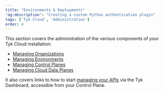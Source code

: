 ```yaml
---
title: "Environments & Deployments"
'og:description': "Creating a custom Python authentication plugin"
tags: ['Tyk Cloud', 'Administration']
order: 4
---
```


This section covers the administration of the various components of your Tyk Cloud installation:

* [Managing Organizations](/5.6/tyk-cloud/environments-&-deployments/managing-organisations)
* [Managing Environments](/5.6/tyk-cloud/environments-&-deployments/managing-environments)
* [Managing Control Planes](/5.6/tyk-cloud/environments-&-deployments/managing-control-planes)
* [Managing Cloud Data Planes](/5.6/tyk-cloud/environments-&-deployments/managing-gateways)

It also covers links to how to start [managing your APIs](/5.6/tyk-cloud/environments-&-deployments/managing-apis) via the Tyk Dashboard, accessible from your Control Plane.
